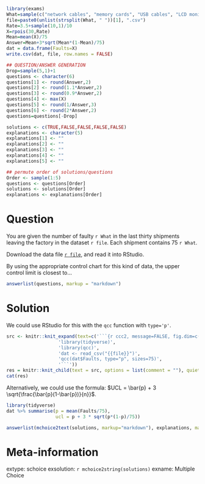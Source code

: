 ```r
library(exams)
What=sample(c("network cables", "memory cards", "USB cables", "LCD monitors"), 1)
file=paste0(unlist(strsplit(What, " "))[1], ".csv")
Rate=3.5+sample(10,1)/10
X=rpois(30,Rate)
Mean=mean(X)/75
Answer=Mean+3*sqrt(Mean*(1-Mean)/75)
dat = data.frame(Faults=X)
write.csv(dat, file, row.names = FALSE)

## QUESTION/ANSWER GENERATION
Drop=sample(5,1)+1
questions <- character(6)
questions[1] <- round(Answer,2)
questions[2] <- round(1.1*Answer,2)
questions[3] <- round(0.9*Answer,2)
questions[4] <- max(X)
questions[5] <- round(1/Answer,3)
questions[6] <- round(2*Answer,2)
questions=questions[-Drop]

solutions <- c(TRUE,FALSE,FALSE,FALSE,FALSE)
explanations <- character(5)
explanations[1] <- ""
explanations[2] <- ""
explanations[3] <- ""
explanations[4] <- ""
explanations[5] <- ""

## permute order of solutions/questions
Order <- sample(1:5)
questions <- questions[Order]
solutions <- solutions[Order]
explanations <- explanations[Order]  
```

Question
========

You are given the number of faulty `r What` in the last thirty shipments leaving the factory in the dataset `r file`. Each shipment contains 75 `r What`.

Download the data file [`r file`](`r file`), and read it into RStudio.

By using the appropriate control chart for this kind of data, the upper control limit is closest to...

```r
answerlist(questions, markup = "markdown")
```

Solution
========

We could use RStudio for this with the `qcc` function with `type='p'`.

```r
src <- knitr::knit_expand(text=c('```{r ccc2, message=FALSE, fig.dim=c(7,5), results="hide"}',
                   'library(tidyverse)',
                   'library(qcc)',
                   'dat <- read_csv("{{file}}")',
                   'qcc(dat$Faults, type="p", sizes=75)',
                   '```'))
res = knitr::knit_child(text = src, options = list(comment = ""), quiet=TRUE)
cat(res)
```

Alternatively, we could use the formula: $UCL = \bar{p} + 3 \sqrt{\frac{\bar{p}(1-\bar{p})}{n}}$.

```r
library(tidyverse)
dat %>% summarise(p = mean(Faults/75),
                  ucl = p + 3 * sqrt(p*(1-p)/75))
```

```r
answerlist(mchoice2text(solutions, markup="markdown"), explanations, markup = "markdown")
```

Meta-information
================

extype: schoice
exsolution: `r mchoice2string(solutions)`
exname: Multiple Choice
